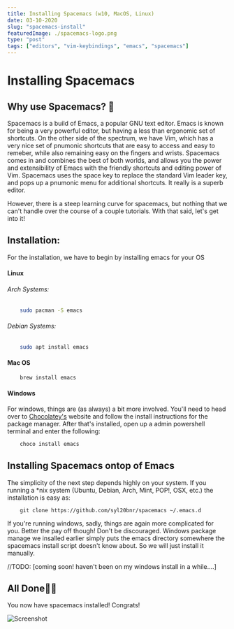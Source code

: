 ```yaml
---
title: Installing Spacemacs (w10, MacOS, Linux)
date: 03-10-2020
slug: "spacemacs-install"
featuredImage: ./spacemacs-logo.png
type: "post"
tags: ["editors", "vim-keybindings", "emacs", "spacemacs"]
---
```


# Installing Spacemacs

## Why use Spacemacs? 🤔

Spacemacs is a build of Emacs, a popular GNU text editor. Emacs is known for being a very powerful editor, but having a less than ergonomic set of shortcuts. On the other side of the spectrum, we have Vim, which has a very nice set of pnumonic shortcuts that are easy to access and easy to remeber, while also remaining easy on the fingers and wrists. Spacemacs comes in and combines the best of both worlds, and allows you the power and extensibility of Emacs with the friendly shortcuts and editing power of Vim. Spacemacs uses the space key to replace the standard Vim leader key, and pops up a pnumonic menu for additional shortcuts. It really is a superb editor.

However, there is a steep learning curve for spacemacs, but nothing that we can't handle over the course of a couple tutorials. With that said, let's get into it!

## Installation:

For the installation, we have to begin by installing emacs for your OS

#### Linux

###### Arch Systems:

```zsh
    sudo pacman -S emacs
```

###### Debian Systems:

```zsh
    sudo apt install emacs
```

#### Mac OS

```bash
    brew install emacs
```

#### Windows

For windows, things are (as always) a bit more involved. You'll need to head over to [Chocolatey's](https://chocolatey.org/) website and follow the install instructions for the package manager. After that's installed, open up a admin powershell terminal and enter the following:

```powershell
    choco install emacs
```

## Installing Spacemacs ontop of Emacs

The simplicity of the next step depends highly on your system. If you running a \*nix system (Ubuntu, Debian, Arch, Mint, POP!, OSX, etc.) the installation is easy as:

```shell
    git clone https://github.com/syl20bnr/spacemacs ~/.emacs.d
```

If you're running windows, sadly, things are again more complicated for you. Better the pay off though! Don't be discouraged. Windows package manage we insalled earlier simply puts the emacs directory somewhere the spacemacs install script doesn't know about. So we will just install it manually.

//TODO:
[coming soon! haven't been on my windows install in a while....]

## All Done🎉🎉

You now have spacemacs installed! Congrats!

![Screenshot](./emacs-done.png)
